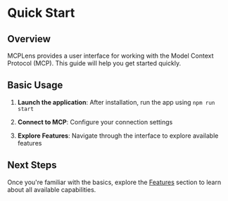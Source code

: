 # Quick Start

## Overview

MCPLens provides a user interface for working with the Model Context Protocol (MCP). This guide will help you get started quickly.

## Basic Usage

1. **Launch the application**: After installation, run the app using `npm run start`

2. **Connect to MCP**: Configure your connection settings

3. **Explore Features**: Navigate through the interface to explore available features

## Next Steps

Once you're familiar with the basics, explore the [Features](/docs/features) section to learn about all available capabilities.